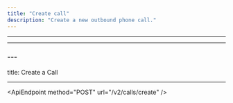 ```yaml
---
title: "Create call"
description: "Create a new outbound phone call."
---
```


---

---

### ---

title: Create a Call

---

\<ApiEndpoint method="POST" url="/v2/calls/create" /\>